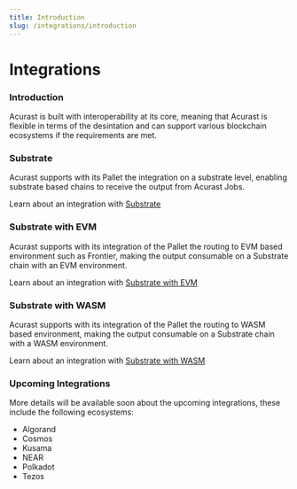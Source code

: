```yaml
---
title: Introduction
slug: /integrations/introduction
---
```


# Integrations

### Introduction

Acurast is built with interoperability at its core, meaning that Acurast is flexible in terms of the desintation and can support various blockchain ecosystems if the requirements are met.

### Substrate

Acurast supports with its Pallet the integration on a substrate level, enabling substrate based chains to receive the output from Acurast Jobs.

Learn about an integration with [Substrate](/integrations/substrate/)

### Substrate with EVM

Acurast supports with its integration of the Pallet the routing to EVM based environment such as Frontier, making the output consumable on a Substrate chain with an EVM environment.

Learn about an integration with [Substrate with EVM](/integrations/substrate-evm/)

### Substrate with WASM

Acurast supports with its integration of the Pallet the routing to WASM based environment, making the output consumable on a Substrate chain with a WASM environment.

Learn about an integration with [Substrate with WASM](/integrations/substrate-wasm/)

### Upcoming Integrations

More details will be available soon about the upcoming integrations, these include the following ecosystems:

- Algorand
- Cosmos
- Kusama
- NEAR
- Polkadot
- Tezos
